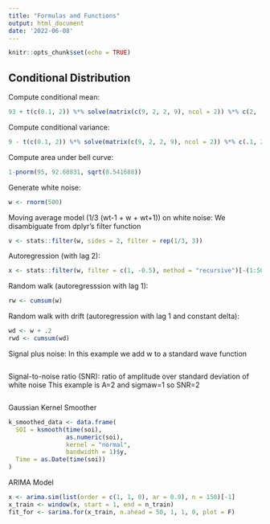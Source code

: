 ```yaml
---
title: "Formulas and Functions"
output: html_document
date: '2022-06-08'
---
```


```r
knitr::opts_chunk$set(echo = TRUE)
```

## Conditional Distribution

Compute conditional mean:

```r
93 + t(c(0.1, 2)) %*% solve(matrix(c(9, 2, 2, 9), ncol = 2)) %*% c(2, -1)
```

Compute conditional variance:

```r
9 - t(c(0.1, 2)) %*% solve(matrix(c(9, 2, 2, 9), ncol = 2)) %*% c(.1, 2)
```

Compute area under bell curve:

```r
1-pnorm(95, 92.68831, sqrt(8.541688))
```

Generate white noise:

```r
w <- rnorm(500)
```

Moving average model (1/3 (wt-1 + w + wt+1)) on white noise:
We disambiguate from dplyr's filter function
```r
v <- stats::filter(w, sides = 2, filter = rep(1/3, 3))
```

Autoregression (with lag 2):
```r
x <- stats::filter(w, filter = c(1, -0.5), method = "recursive")[-(1:50)]
```

Random walk (autoregresssion with lag 1):
```r
rw <- cumsum(w)
```

Random walk with drift (autoregression with lag 1 and constant delta):
```r
wd <- w + .2
rwd <- cumsum(wd)
```

Signal plus noise:
In this example we add w to a standard wave function
```r

```

Signal-to-noise ratio (SNR):
ratio of amplitude over standard deviation of white noise
This example is A=2 and sigmaw=1 so SNR=2
```r

```

Gaussian Kernel Smoother
```r
k_smoothed_data <- data.frame(
  SOI = ksmooth(time(soi),
                as.numeric(soi),
                kernel = "normal",
                bandwidth = 1)$y,
  Time = as.Date(time(soi))
)
```

ARIMA Model
```r
x <- arima.sim(list(order = c(1, 1, 0), ar = 0.9), n = 150)[-1]
x_train <- window(x, start = 1, end = n_train)
fit_for <- sarima.for(x_train, n.ahead = 50, 1, 1, 0, plot = F)
```